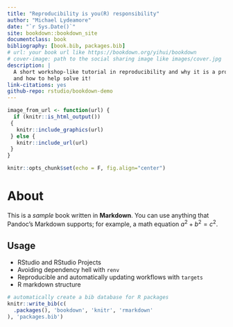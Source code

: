 ```yaml
--- 
title: "Reproducibility is you(R) responsibility"
author: "Michael Lydeamore"
date: "`r Sys.Date()`"
site: bookdown::bookdown_site
documentclass: book
bibliography: [book.bib, packages.bib]
# url: your book url like https://bookdown.org/yihui/bookdown
# cover-image: path to the social sharing image like images/cover.jpg
description: |
  A short workshop-like tutorial in reproducibility and why it is a problem,
  and how to help solve it!
link-citations: yes
github-repo: rstudio/bookdown-demo
---
```

```r
image_from_url <- function(url) {
  if (knitr::is_html_output())
 {
   knitr::include_graphics(url)
 } else {
   knitr::include_url(url)
 }
}

knitr::opts_chunk$set(echo = F, fig.align="center")

```


# About

This is a _sample_ book written in **Markdown**. You can use anything that Pandoc's Markdown supports; for example, a math equation $a^2 + b^2 = c^2$.

## Usage 

* RStudio and RStudio Projects
* Avoiding dependency hell with `renv`
* Reproducible and automatically updating workflows with `targets`
* R markdown structure


```r
# automatically create a bib database for R packages
knitr::write_bib(c(
  .packages(), 'bookdown', 'knitr', 'rmarkdown'
), 'packages.bib')
```
